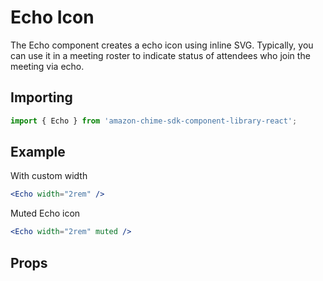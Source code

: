 

# Echo Icon

The Echo component creates a echo icon using inline SVG. Typically, you can use it in a meeting roster to indicate status of attendees who join the meeting via echo.

## Importing

```javascript
import { Echo } from 'amazon-chime-sdk-component-library-react';
```

## Example

With custom width

<ThemeProvider theme={lightTheme}>
  <Preview>
    <Echo width="2rem" />
  </Preview>
</ThemeProvider>

```jsx
<Echo width="2rem" />
```

Muted Echo icon

<ThemeProvider theme={lightTheme}>
  <Preview>
    <Echo width="2rem" muted />
  </Preview>
</ThemeProvider>

```jsx
<Echo width="2rem" muted />
```

## Props

<Props of={Echo} />
